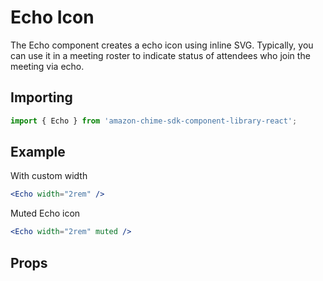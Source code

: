 

# Echo Icon

The Echo component creates a echo icon using inline SVG. Typically, you can use it in a meeting roster to indicate status of attendees who join the meeting via echo.

## Importing

```javascript
import { Echo } from 'amazon-chime-sdk-component-library-react';
```

## Example

With custom width

<ThemeProvider theme={lightTheme}>
  <Preview>
    <Echo width="2rem" />
  </Preview>
</ThemeProvider>

```jsx
<Echo width="2rem" />
```

Muted Echo icon

<ThemeProvider theme={lightTheme}>
  <Preview>
    <Echo width="2rem" muted />
  </Preview>
</ThemeProvider>

```jsx
<Echo width="2rem" muted />
```

## Props

<Props of={Echo} />
